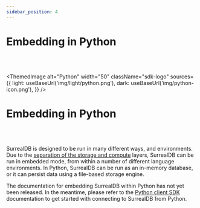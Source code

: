 ```yaml
---
sidebar_position: 4
---
```



# Embedding in Python

<br /><br />

<ThemedImage
  alt="Python"
  width="50"
  className="sdk-logo"
  sources={{
    light: useBaseUrl('img/light/python.png'),
    dark: useBaseUrl('img/python-icon.png'),
  }}
/>

# Embedding in Python

<br /><br />

SurrealDB is designed to be run in many different ways, and environments. Due to the [separation of the storage and compute](/docs/introduction/architecture) layers, SurrealDB can be run in embedded mode, from within a number of different language environments. In Python, SurrealDB can be run as an in-memory database, or it can persist data using a file-based storage engine. 

The documentation for embedding SurrealDB within Python has not yet been released. In the meantime, please refer to the [Python client SDK](/docs/integration/sdks/python) documentation to get started with connecting to SurrealDB from Python.